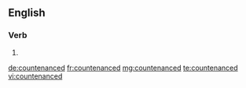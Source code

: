 ==English==

===Verb===
{{head|en}}

# {{en-past of|countenance}}

[[de:countenanced]]
[[fr:countenanced]]
[[mg:countenanced]]
[[te:countenanced]]
[[vi:countenanced]]